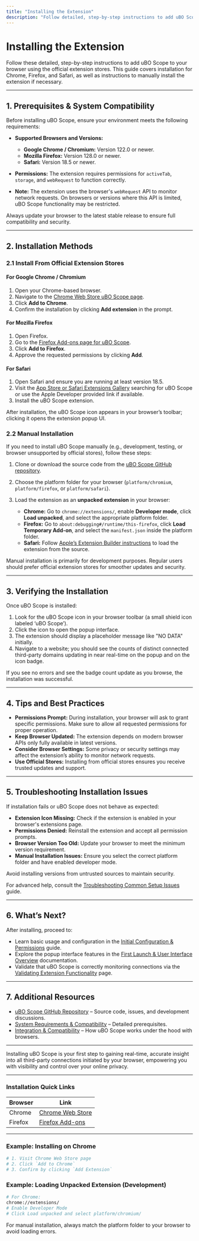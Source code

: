 ```yaml
---
title: "Installing the Extension"
description: "Follow detailed, step-by-step instructions to add uBO Scope to your browser from the official extension stores. Includes guidance for Chrome, Firefox, and Safari users, as well as how to manually install if necessary."
---
```


# Installing the Extension

Follow these detailed, step-by-step instructions to add uBO Scope to your browser using the official extension stores. This guide covers installation for Chrome, Firefox, and Safari, as well as instructions to manually install the extension if necessary.

---

## 1. Prerequisites & System Compatibility

Before installing uBO Scope, ensure your environment meets the following requirements:

- **Supported Browsers and Versions:**
  - **Google Chrome / Chromium:** Version 122.0 or newer.
  - **Mozilla Firefox:** Version 128.0 or newer.
  - **Safari:** Version 18.5 or newer.

- **Permissions:** The extension requires permissions for `activeTab`, `storage`, and `webRequest` to function correctly.

- **Note:** The extension uses the browser's `webRequest` API to monitor network requests. On browsers or versions where this API is limited, uBO Scope functionality may be restricted.

<Tip>
Always update your browser to the latest stable release to ensure full compatibility and security.
</Tip>

---

## 2. Installation Methods

### 2.1 Install From Official Extension Stores

#### For Google Chrome / Chromium

1. Open your Chrome-based browser.
2. Navigate to the [Chrome Web Store uBO Scope page](https://chromewebstore.google.com/detail/ubo-scope/bbdpgcaljkaaigfcomhidmneffjjjfgp).
3. Click **Add to Chrome**.
4. Confirm the installation by clicking **Add extension** in the prompt.

#### For Mozilla Firefox

1. Open Firefox.
2. Go to the [Firefox Add-ons page for uBO Scope](https://addons.mozilla.org/firefox/addon/ubo-scope/).
3. Click **Add to Firefox**.
4. Approve the requested permissions by clicking **Add**.

#### For Safari

1. Open Safari and ensure you are running at least version 18.5.
2. Visit the [App Store or Safari Extensions Gallery](https://apps.apple.com) searching for uBO Scope or use the Apple Developer provided link if available.
3. Install the uBO Scope extension.

<Tip>
After installation, the uBO Scope icon appears in your browser’s toolbar; clicking it opens the extension popup UI.
</Tip>

### 2.2 Manual Installation

If you need to install uBO Scope manually (e.g., development, testing, or browser unsupported by official stores), follow these steps:

1. Clone or download the source code from the [uBO Scope GitHub repository](https://github.com/gorhill/uBO-Scope).
2. Choose the platform folder for your browser (`platform/chromium`, `platform/firefox`, or `platform/safari`).
3. Load the extension as an **unpacked extension** in your browser:

   - **Chrome:** Go to `chrome://extensions/`, enable **Developer mode**, click **Load unpacked**, and select the appropriate platform folder.
   - **Firefox:** Go to `about:debugging#/runtime/this-firefox`, click **Load Temporary Add-on**, and select the `manifest.json` inside the platform folder.
   - **Safari:** Follow [Apple’s Extension Builder instructions](https://developer.apple.com/documentation/safariservices/safari_web_extensions) to load the extension from the source.

<Tip>
Manual installation is primarily for development purposes. Regular users should prefer official extension stores for smoother updates and security.
</Tip>

---

## 3. Verifying the Installation

Once uBO Scope is installed:

1. Look for the uBO Scope icon in your browser toolbar (a small shield icon labeled ‘uBO Scope’).
2. Click the icon to open the popup interface.
3. The extension should display a placeholder message like "NO DATA" initially.
4. Navigate to a website; you should see the counts of distinct connected third-party domains updating in near real-time on the popup and on the icon badge.

<Check>
If you see no errors and see the badge count update as you browse, the installation was successful.
</Check>

---

## 4. Tips and Best Practices

- **Permissions Prompt:** During installation, your browser will ask to grant specific permissions. Make sure to allow all requested permissions for proper operation.
- **Keep Browser Updated:** The extension depends on modern browser APIs only fully available in latest versions.
- **Consider Browser Settings:** Some privacy or security settings may affect the extension’s ability to monitor network requests.
- **Use Official Stores:** Installing from official stores ensures you receive trusted updates and support.

---

## 5. Troubleshooting Installation Issues

If installation fails or uBO Scope does not behave as expected:

- **Extension Icon Missing:** Check if the extension is enabled in your browser's extensions page.
- **Permissions Denied:** Reinstall the extension and accept all permission prompts.
- **Browser Version Too Old:** Update your browser to meet the minimum version requirement.
- **Manual Installation Issues:** Ensure you select the correct platform folder and have enabled developer mode.

<Warning>
Avoid installing versions from untrusted sources to maintain security.
</Warning>

For advanced help, consult the [Troubleshooting Common Setup Issues](/getting-started/first-run-usage/troubleshooting) guide.

---

## 6. What’s Next?

After installing, proceed to:

- Learn basic usage and configuration in the [Initial Configuration & Permissions](/getting-started/installation-setup/basic-configuration) guide.
- Explore the popup interface features in the [First Launch & User Interface Overview](/getting-started/first-run-usage/first-run) documentation.
- Validate that uBO Scope is correctly monitoring connections via the [Validating Extension Functionality](/getting-started/first-run-usage/validate-functionality) page.

---

## 7. Additional Resources

- [uBO Scope GitHub Repository](https://github.com/gorhill/uBO-Scope) – Source code, issues, and development discussions.
- [System Requirements & Compatibility](/getting-started/installation-setup/prerequisites) – Detailed prerequisites.
- [Integration & Compatibility](/overview/architecture-feature-overview/integration-and-compatibility) – How uBO Scope works under the hood with browsers.

---

Installing uBO Scope is your first step to gaining real-time, accurate insight into all third-party connections initiated by your browser, empowering you with visibility and control over your online privacy.


---

### Installation Quick Links

| Browser | Link |
|---------|------|
| Chrome | [Chrome Web Store](https://chromewebstore.google.com/detail/ubo-scope/bbdpgcaljkaaigfcomhidmneffjjjfgp) |
| Firefox | [Firefox Add-ons](https://addons.mozilla.org/firefox/addon/ubo-scope/) |

---

### Example: Installing on Chrome

```sh
# 1. Visit Chrome Web Store page
# 2. Click `Add to Chrome`
# 3. Confirm by clicking `Add Extension`
```

### Example: Loading Unpacked Extension (Development)

```sh
# For Chrome:
chrome://extensions/
# Enable Developer Mode
# Click Load unpacked and select platform/chromium/
```

<Tip>
For manual installation, always match the platform folder to your browser to avoid loading errors.
</Tip>
